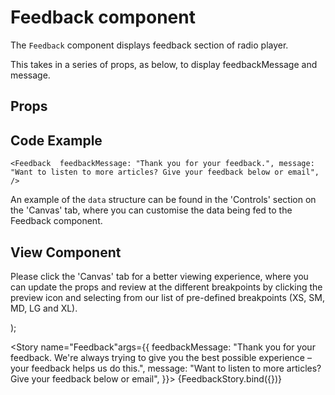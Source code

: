 
<Meta
  title="Newskit Components/Article Audio/Feedback"
  component={Feedback}
/>

# Feedback component
The `Feedback` component displays feedback section of radio player.

This takes in a series of props, as below, to display feedbackMessage and message.


## Props
<Props of={Feedback} />

## Code Example
`<Feedback 
       feedbackMessage: "Thank you for your feedback.",
       message: "Want to listen to more articles? Give your feedback below or email",
 />`

An example of the `data` structure can be found in the 'Controls' section on the 'Canvas' tab, where you can customise the data being fed to the Feedback component.

## View Component
Please click the 'Canvas' tab for a better viewing experience, where you can update the props and review at the different breakpoints by clicking the preview icon and selecting from our list of pre-defined breakpoints (XS, SM, MD, LG and XL).

  <TCThemeProvider>
    <Feedback {...{feedbackMessage,message}}/>
  </TCThemeProvider>
);

<Story name="Feedback"args={{
    feedbackMessage: "Thank you for your feedback. We're always trying to give you the best possible experience – your feedback helps us do this.",
    message: "Want to listen to more articles? Give your feedback below or email",
}}>
  {FeedbackStory.bind({})}
</Story>
